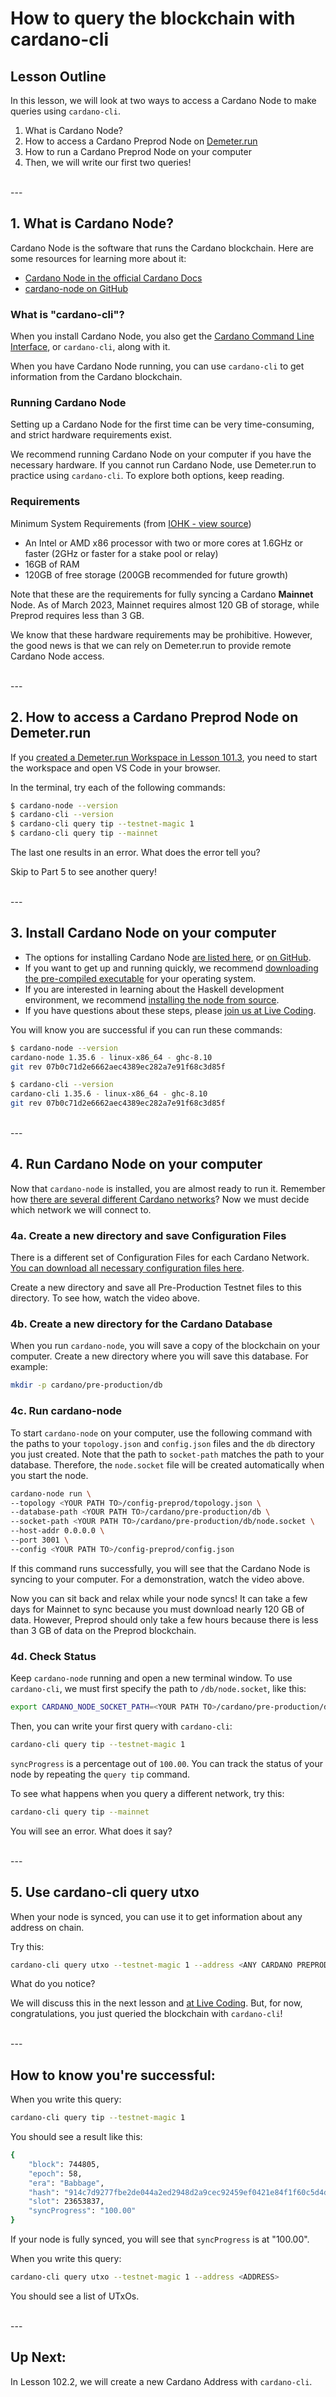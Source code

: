 # How to query the blockchain with cardano-cli

## Lesson Outline
In this lesson, we will look at two ways to access a Cardano Node to make queries using `cardano-cli`.
1. What is Cardano Node?
2. How to access a Cardano Preprod Node on [Demeter.run](https://demeter.run)
3. How to run a Cardano Preprod Node on your computer
4. Then, we will write our first two queries!

<br />
---


## 1. What is Cardano Node?

Cardano Node is the software that runs the Cardano blockchain. Here are some resources for learning more about it:
- [Cardano Node in the official Cardano Docs](https://docs.cardano.org/learn/cardano-node)
- [cardano-node on GitHub](https://github.com/input-output-hk/cardano-node)

### What is "cardano-cli"?
When you install Cardano Node, you also get the [Cardano Command Line Interface](https://github.com/input-output-hk/cardano-node/blob/master/doc/reference/cardano-node-cli-reference.md), or `cardano-cli`, along with it.

When you have Cardano Node running, you can use `cardano-cli` to get information from the Cardano blockchain.

### Running Cardano Node
Setting up a Cardano Node for the first time can be very time-consuming, and strict hardware requirements exist.

We recommend running Cardano Node on your computer if you have the necessary hardware. If you cannot run Cardano Node, use Demeter.run to practice using `cardano-cli`. To explore both options, keep reading.

### Requirements
Minimum System Requirements (from [IOHK - view source](https://github.com/input-output-hk/cardano-node/releases))
- An Intel or AMD x86 processor with two or more cores at 1.6GHz or faster (2GHz or faster for a stake pool or relay)
- 16GB of RAM
- 120GB of free storage (200GB recommended for future growth)

Note that these are the requirements for fully syncing a Cardano **Mainnet** Node. As of March 2023, Mainnet requires almost 120 GB of storage, while Preprod requires less than 3 GB.

We know that these hardware requirements may be prohibitive. However, the good news is that we can rely on Demeter.run to provide remote Cardano Node access.

<br />
---

## 2. How to access a Cardano Preprod Node on Demeter.run
If you [created a Demeter.run Workspace in Lesson 101.3](/modules/101/1013), you need to start the workspace and open VS Code in your browser.

In the terminal, try each of the following commands:
```bash
$ cardano-node --version
$ cardano-cli --version
$ cardano-cli query tip --testnet-magic 1
$ cardano-cli query tip --mainnet
```
The last one results in an error. What does the error tell you?

Skip to Part 5 to see another query!

<br />
---

## 3. Install Cardano Node on your computer
- The options for installing Cardano Node [are listed here](https://docs.cardano.org/development-guidelines/installing-the-cardano-node), or [on GitHub](https://github.com/input-output-hk/cardano-node).
- If you want to get up and running quickly, we recommend [downloading the pre-compiled executable](https://github.com/input-output-hk/cardano-node/releases) for your operating system.
- If you are interested in learning about the Haskell development environment, we recommend [installing the node from source](https://github.com/input-output-hk/cardano-node/blob/master/doc/getting-started/install.md/).
- If you have questions about these steps, please [join us at Live Coding](/live-coding).

You will know you are successful if you can run these commands:
```bash
$ cardano-node --version
cardano-node 1.35.6 - linux-x86_64 - ghc-8.10
git rev 07b0c71d2e6662aec4389ec282a7e91f68c3d85f

$ cardano-cli --version
cardano-cli 1.35.6 - linux-x86_64 - ghc-8.10
git rev 07b0c71d2e6662aec4389ec282a7e91f68c3d85f

```

<br />
---

## 4. Run Cardano Node on your computer
Now that `cardano-node` is installed, you are almost ready to run it. Remember how [there are several different Cardano networks](/modules/100/1001)? Now we must decide which network we will connect to.

### 4a. Create a new directory and save Configuration Files
There is a different set of Configuration Files for each Cardano Network. [You can download all necessary configuration files here](https://book.world.dev.cardano.org/environments.html).

Create a new directory and save all Pre-Production Testnet files to this directory. To see how, watch the video above.

### 4b. Create a new directory for the Cardano Database
When you run `cardano-node`, you will save a copy of the blockchain on your computer. Create a new directory where you will save this database. For example:

```bash
mkdir -p cardano/pre-production/db
```

### 4c. Run cardano-node
To start `cardano-node` on your computer, use the following command with the paths to your `topology.json` and `config.json` files and the `db` directory you just created. Note that the path to `socket-path` matches the path to your database. Therefore, the `node.socket` file will be created automatically when you start the node.

```bash
cardano-node run \
--topology <YOUR PATH TO>/config-preprod/topology.json \
--database-path <YOUR PATH TO>/cardano/pre-production/db \
--socket-path <YOUR PATH TO>/cardano/pre-production/db/node.socket \
--host-addr 0.0.0.0 \
--port 3001 \
--config <YOUR PATH TO>/config-preprod/config.json

```

If this command runs successfully, you will see that the Cardano Node is syncing to your computer. For a demonstration, watch the video above.

Now you can sit back and relax while your node syncs! It can take a few days for Mainnet to sync because you must download nearly 120 GB of data. However, Preprod should only take a few hours because there is less than 3 GB of data on the Preprod blockchain.

### 4d. Check Status
Keep `cardano-node` running and open a new terminal window. To use `cardano-cli`, we must first specify the path to `/db/node.socket`, like this:
```bash
export CARDANO_NODE_SOCKET_PATH=<YOUR PATH TO>/cardano/pre-production/db/node.socket
```

Then, you can write your first query with `cardano-cli`:
```bash
cardano-cli query tip --testnet-magic 1
```

`syncProgress` is a percentage out of `100.00`. You can track the status of your node by repeating the `query tip` command.

To see what happens when you query a different network, try this:

```bash
cardano-cli query tip --mainnet
```
You will see an error. What does it say?

<br />
---

## 5. Use cardano-cli query utxo
When your node is synced, you can use it to get information about any address on chain.

Try this:
```bash
cardano-cli query utxo --testnet-magic 1 --address <ANY CARDANO PREPROD ADDRESS>
```

What do you notice?

We will discuss this in the next lesson and [at Live Coding](/live-coding). But, for now, congratulations, you just queried the blockchain with `cardano-cli`!

<br />
---

## How to know you're successful:
When you write this query:
```bash
cardano-cli query tip --testnet-magic 1
```

You should see a result like this:

```bash
{
    "block": 744805,
    "epoch": 58,
    "era": "Babbage",
    "hash": "914c7d9277fbe2de044a2ed2948d2a9cec92459ef0421e84f1f60c5d4d5dcbde",
    "slot": 23653837,
    "syncProgress": "100.00"
}
```
If your node is fully synced, you will see that `syncProgress` is at "100.00".


When you write this query:
```bash
cardano-cli query utxo --testnet-magic 1 --address <ADDRESS>
```
You should see a list of UTxOs.

<br />
---

## Up Next:

In Lesson 102.2, we will create a new Cardano Address with `cardano-cli`.


